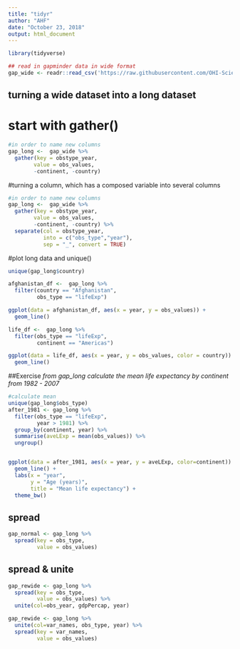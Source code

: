 ```yaml
---
title: "tidyr"
author: "AHF"
date: "October 23, 2018"
output: html_document
---
```

```r
library(tidyverse)
```


```r
## read in gapminder data in wide format
gap_wide <- readr::read_csv('https://raw.githubusercontent.com/OHI-Science/data-science-training/master/data/gapminder_wide.csv')
```

## turning a wide dataset into a long dataset
# start with gather()

```r
#in order to name new columns
gap_long <-  gap_wide %>% 
  gather(key = obstype_year,
        value = obs_values,
        -continent, -country)
```

#turning a column, which has a composed variable into several columns
```r
#in order to name new columns
gap_long <-  gap_wide %>% 
  gather(key = obstype_year,
        value = obs_values,
        -continent, -country) %>% 
  separate(col = obstype_year,
           into = c("obs_type","year"),
           sep = "_", convert = TRUE)
```

#plot long data and unique()
```r
unique(gap_long$country)

afghanistan_df <-  gap_long %>% 
  filter(country == "Afghanistan",
         obs_type == "lifeExp")

ggplot(data = afghanistan_df, aes(x = year, y = obs_values)) +
  geom_line()
```


```r
life_df <-  gap_long %>% 
  filter(obs_type == "lifeExp",
         continent == "Americas")

ggplot(data = life_df, aes(x = year, y = obs_values, color = country)) +
  geom_line()
```


##Exercise
*from gap_long calculate the mean life expectancy by continent from 1982 - 2007*
```r
#calculate mean
unique(gap_long$obs_type)
after_1981 <- gap_long %>% 
  filter(obs_type == "lifeExp",
         year > 1981) %>% 
  group_by(continent, year) %>% 
  summarise(aveLExp = mean(obs_values)) %>% 
  ungroup()


ggplot(data = after_1981, aes(x = year, y = aveLExp, color=continent)) + 
  geom_line() +
  labs(x = "year",
       y = "Age (years)",
       title = "Mean life expectancy") +
  theme_bw()
```

## spread 
```r
gap_normal <- gap_long %>%
  spread(key = obs_type,
         value = obs_values)
```

## spread & unite
```r
gap_rewide <- gap_long %>%
  spread(key = obs_type,
         value = obs_values) %>% 
  unite(col=obs_year, gdpPercap, year)
```

```r
gap_rewide <- gap_long %>%
  unite(col=var_names, obs_type, year) %>% 
  spread(key = var_names,
         value = obs_values)
```
